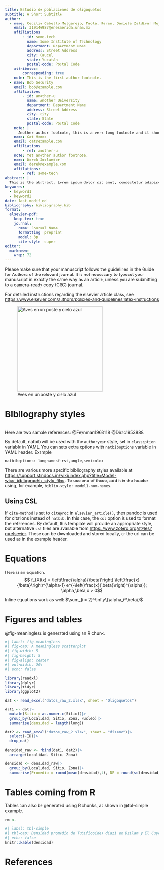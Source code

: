 ```yaml
---
title: Estudio de poblaciones de oligoquetos 
subtitle: A Short Subtitle
author:
  - name: Cecilia Cabello Melgarejo, Paola, Karen, Daniela Zaldívar Mejía
    email: 319146987@enesmerida.unam.mx
    affiliations: 
        - id: some-tech
          name: Some Institute of Technology
          department: Department Name
          address: Street Address
          city: Caucel
          state: Yucatán
          postal-code: Postal Code
    attributes:
        corresponding: true
    note: This is the first author footnote.
  - name: Bob Security
    email: bob@example.com
    affiliations:
        - id: another-u
          name: Another University
          department: Department Name
          address: Street Address
          city: City
          state: State
          postal-code: Postal Code
    note: |
      Another author footnote, this is a very long footnote and it should be a really long footnote. But this footnote is not yet sufficiently long enough to make two lines of footnote text.
  - name: Cat Memes
    email: cat@example.com
    affiliations:
        - ref: another-u
    note: Yet another author footnote.
  - name: Derek Zoolander
    email: derek@example.com
    affilations:
        - ref: some-tech
abstract: |
  This is the abstract. Lorem ipsum dolor sit amet, consectetur adipiscing elit. Vestibulum augue turpis, dictum non malesuada a, volutpat eget velit. Nam placerat turpis purus, eu tristique ex tincidunt et. Mauris sed augue eget turpis ultrices tincidunt. Sed et mi in leo porta egestas. Aliquam non laoreet velit. Nunc quis ex vitae eros aliquet auctor nec ac libero. Duis laoreet sapien eu mi luctus, in bibendum leo molestie. Sed hendrerit diam diam, ac dapibus nisl volutpat vitae. Aliquam bibendum varius libero, eu efficitur justo rutrum at. Sed at tempus elit.
keywords: 
  - keyword1
  - keyword2
date: last-modified
bibliography: bibliography.bib
format:
  elsevier-pdf:
    keep-tex: true
    journal:
      name: Journal Name
      formatting: preprint
      model: 3p
      cite-style: super
editor: 
  markdown: 
    wrap: 72
---
```


Please make sure that your manuscript follows the guidelines in the
Guide for Authors of the relevant journal. It is not necessary to
typeset your manuscript in exactly the same way as an article, unless
you are submitting to a camera-ready copy (CRC) journal.

For detailed instructions regarding the elsevier article class, see
<https://www.elsevier.com/authors/policies-and-guidelines/latex-instructions>

![Aves en un poste y cielo
azul](images/Imagen%20JPEG-55F5BAB527AD-1.jpeg){fig-align="center"
width="280"}

# Bibliography styles

```r

```

Here are two sample references: @Feynman1963118 @Dirac1953888.

By default, natbib will be used with the `authoryear` style, set in
`classoption` variable in YAML. You can sets extra options with
`natbiboptions` variable in YAML header. Example

```         
natbiboptions: longnamesfirst,angle,semicolon
```

There are various more specific bibliography styles available at
<https://support.stmdocs.in/wiki/index.php?title=Model-wise_bibliographic_style_files>.
To use one of these, add it in the header using, for example,
`biblio-style: model1-num-names`.

## Using CSL

If `cite-method` is set to `citeproc` in `elsevier_article()`, then
pandoc is used for citations instead of `natbib`. In this case, the
`csl` option is used to format the references. By default, this template
will provide an appropriate style, but alternative `csl` files are
available from <https://www.zotero.org/styles?q=elsevier>. These can be
downloaded and stored locally, or the url can be used as in the example
header.

# Equations

Here is an equation: $$ 
  f_{X}(x) = \left(\frac{\alpha}{\beta}\right)
  \left(\frac{x}{\beta}\right)^{\alpha-1}
  e^{-\left(\frac{x}{\beta}\right)^{\alpha}}; 
  \alpha,\beta,x > 0$$

Inline equations work as well: $\sum_{i = 2}^\infty\{\alpha_i^\beta\}$

# Figures and tables

@fig-meaningless is generated using an R chunk.

```r
#| label: fig-meaningless
#| fig-cap: A meaningless scatterplot
#| fig-width: 5
#| fig-height: 5
#| fig-align: center
#| out-width: 50%
#| echo: false

library(readxl)
library(dplyr)
library(tidyr)
library(ggplot2)

dat <- read_excel("datos_raw_2.xlsx", sheet = "Oligoquetos")

dat1 <- dat|>
  mutate(Sitio = as.numeric(Sitio))|>
  group_by(Localidad, Sitio, Zona, Nucleo)|>
  summarise(densidad = length(long))

dat2 <- read_excel("datos_raw_2.xlsx", sheet = "diseno")|>
  select(-ID)|>
  drop_na()
  
densidad_raw <- rbind(dat1, dat2)|>
  arrange(Localidad, Sitio, Zona)

densidad <- densidad_raw|>
  group_by(Localidad, Sitio, Zona)|>
  summarise(Promedio = round(mean(densidad),1), DE = round(sd(densidad),1))

```

# Tables coming from R

Tables can also be generated using R chunks, as shown in @tbl-simple
example.

```r
rm <- 
```

```r
#| label: tbl-simple
#| tbl-cap: Densidad promedio de Tubificoides diazi en Dzilam y El Cuyo
#| echo: false
knitr::kable(densidad)
```

# References {.unnumbered}
